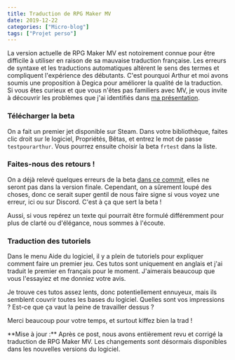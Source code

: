 ```yaml
---
title: Traduction de RPG Maker MV
date: 2019-12-22
categories: ["Micro-blog"]
tags: ["Projet perso"]
---
```


La version actuelle de RPG Maker MV est notoirement connue pour être difficile à utiliser en raison de sa mauvaise traduction française. Les erreurs de syntaxe et les traductions automatiques altèrent le sens des termes et compliquent l'expérience des débutants. C'est pourquoi Arthur et moi avons soumis une proposition à Degica pour améliorer la qualité de la traduction. Si vous êtes curieux et que vous n'êtes pas familiers avec MV, je vous invite à découvrir les problèmes que j'ai identifiés dans [ma présentation](https://gist.github.com/aureliendossantos/8d4b42203b2193555b1a222b15a65da0).

### Télécharger la beta

On a fait un premier jet disponible sur Steam. Dans votre bibliothèque, faites clic droit sur le logiciel, Propriétés, Bêtas, et entrez le mot de passe `testpourarthur`. Vous pourrez ensuite choisir la beta `frtest` dans la liste.

### Faites-nous des retours !

On a déjà relevé quelques erreurs de la beta [dans ce commit](https://github.com/aureliendossantos/traduction-mv/commit/f924c3654922995debd67bb936cb43099f5c72af), elles ne seront pas dans la version finale. Cependant, on a sûrement loupé des choses, donc ce serait super gentil de nous faire signe si vous voyez une erreur, ici ou sur Discord. C'est à ça que sert la beta !

Aussi, si vous repérez un texte qui pourrait être formulé différemment pour plus de clarté ou d'élégance, nous sommes à l'écoute.

### Traduction des tutoriels

Dans le menu Aide du logiciel, il y a plein de tutoriels pour expliquer comment faire un premier jeu. Ces tutos sont uniquement en anglais et j'ai traduit le premier en français pour le moment. J'aimerais beaucoup que vous l'essayiez et me donniez votre avis.

Je trouve ces tutos assez lents, donc potentiellement ennuyeux, mais ils semblent couvrir toutes les bases du logiciel. Quelles sont vos impressions ? Est-ce que ça vaut la peine de travailler dessus ?

Merci beaucoup pour votre temps, et surtout kiffez bien la trad !

<Note>
	**Mise à jour :** Après ce post, nous avons entièrement revu et corrigé la traduction de RPG Maker
	MV. Les changements sont désormais disponibles dans les nouvelles versions du logiciel.
</Note>
